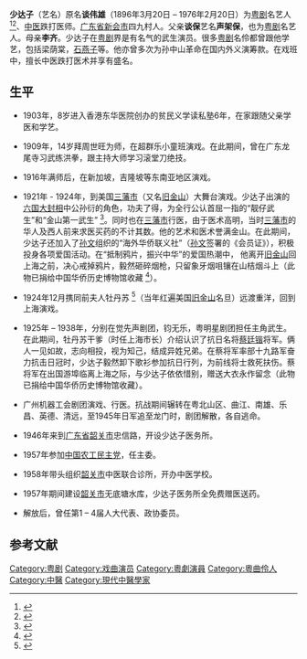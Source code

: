 '''少达子'''（艺名）原名'''谈伟雄'''（1896年3月20日 – 1976年2月20日）为[[粤剧|粤剧]]名艺人 <ref>{{cite journal| title = 琼花忆语| journal = 广州文史资料| id = | url = http://www.gzzxws.gov.cn/gzws/gzws/ml/24/200809/t20080912_7332.htm| access-date = 2011-08-28| archive-date = 2010-12-06| archive-url = https://web.archive.org/web/20101206102720/http://www.gzzxws.gov.cn/gzws/gzws/ml/24/200809/t20080912_7332.htm| dead-url = no}}</ref><ref>{{cite book | title = 韶关文史资料（第一辑） | chapter = 我市粤剧老艺人-少达子 | pages = 97-99}}</ref>、[[中医|中医]]跌打医师。[[广东省|广东省]][[新会市|新会市]]四九村人。父亲'''谈保'''艺名'''声架保'''，也为[[粤剧|粤剧]]名艺人。母亲'''李齐'''。少达子在[[粤剧|粤剧]]界是有名气的武生演员。很多[[粤剧|粤剧]]名伶都曾跟他学艺，包括梁荫棠，[[石燕子|石燕子]]等。他亦曾多次为孙中山革命在国内外义演筹款。在戏班中，擅长中医跌打医术并享有盛名。

==生平==
* 1903年，8岁进入香港东华医院创办的贫民义学读私塾6年，在家跟随父亲学医和学艺。

* 1909年，14岁拜周世旺为师，在超群乐小童班演戏。在此期间，曾在广东龙尾寺习武练洪拳，跟主持大师学习滚堂刀绝技。

* 1916年满师后，在新加坡，吉隆坡等东南亚地区演戏。

* 1921年 - 1924年，到美国[[三藩市|三藩市]]（又名[[旧金山|旧金山]]）大舞台演戏。少达子出演的[[六国大封相|六国大封相]]中公孙衍的角色，功夫了得，为全行公认首屈一指的“靓仔武生”和“金山第一武生” <ref>{{cite book | last1 = 关宇 | title = 金山掌故 | chapter = 广东大戏 | pages = 178}}</ref>。同时也在[[三藩市|三藩市]]行医，由于医术高明，当时[[三藩市|三藩市]]的华人及西人前来求医买药的不计其数。他的艺术和医术誉满金山。在此期间，少达子还加入了[[孙文|孙文]]组织的“海外华侨联义社”（[[孙文|孙文]]签署的《会员证》），积极投身各项爱国活动。在“抵制鸦片，振兴中华”的爱国热潮中， 他离开[[旧金山|旧金山]]回上海之前，决心戒掉鸦片，毅然砸碎烟枪，只留象牙烟咀镶在山桔烟斗上（此物已捐给中国华侨历史博物馆收藏 <ref>{{cite web | url = http://www.chinaql.org/list.php?id=69 | title = 中国华侨历史博物馆 | deadurl = yes | archiveurl = https://web.archive.org/web/20101205222605/http://www.chinaql.org/list.php?id=69 | archivedate = 2010-12-05 }}</ref>）。

* 1924年12月携同前夫人牡丹苏 <ref>{{cite web | url = http://www.hudong.com/wiki/%E7%89%A1%E4%B8%B9%E8%8B%8F | title = 牡丹苏 }}{{Dead link|date=2020年6月 |bot=InternetArchiveBot |fix-attempted=yes }}</ref>（当年红遍美国[[旧金山|旧金山]]名旦）远渡重洋，回到上海演戏。

* 1925年 – 1938年，分别在觉先声剧团，钧无乐，粤明星剧团担任主角武生。在此期间，牡丹苏干爹（时任上海市长）介绍认识了抗日名将[[蔡廷锴|蔡廷锴]]将军。俩人一见如故，志向相投，视为知己，结成异姓兄弟。在蔡将军率部十九路军奋力抗击日冠时，少达子毅然卸下歌衫参加抗日行列，为前线将士救死扶伤。蔡将军在出国游埠临离上海之际，与少达子依依惜别，赠送大衣永作留念（此物已捐给中国华侨历史博物馆收藏）。

*广州机器工会剧团演戏、行医。抗战期间辗转在粤北山区、曲江、南雄、乐昌、英德、清远，至1945年日军追至龙门时，剧团解散，各自逃命。

* 1946年来到[[广东省|广东省]][[韶关市|韶关市]]忠信路，开设少达子医务所。

* 1957年参加[[中国农工民主党|中国农工民主党]]，任主委。

* 1958年带头组织[[韶关市|韶关市]]中医联合诊所，开办中医学校。

* 1957年期间建设[[韶关市|韶关市]]无底塘水库，少达子医务所全免费赠医送药。

* 解放后，曾任第1 – 4届人大代表、政协委员。

==参考文献==
<div class='references-small'>
<references/>
</div>

[[Category:粤剧|Category:粤剧]]
[[Category:戏曲演员|Category:戏曲演员]]
[[Category:粵劇演員|Category:粵劇演員]]
[[Category:粵曲伶人|Category:粵曲伶人]]
[[Category:中醫|Category:中醫]]
[[Category:現代中醫學家|Category:現代中醫學家]]